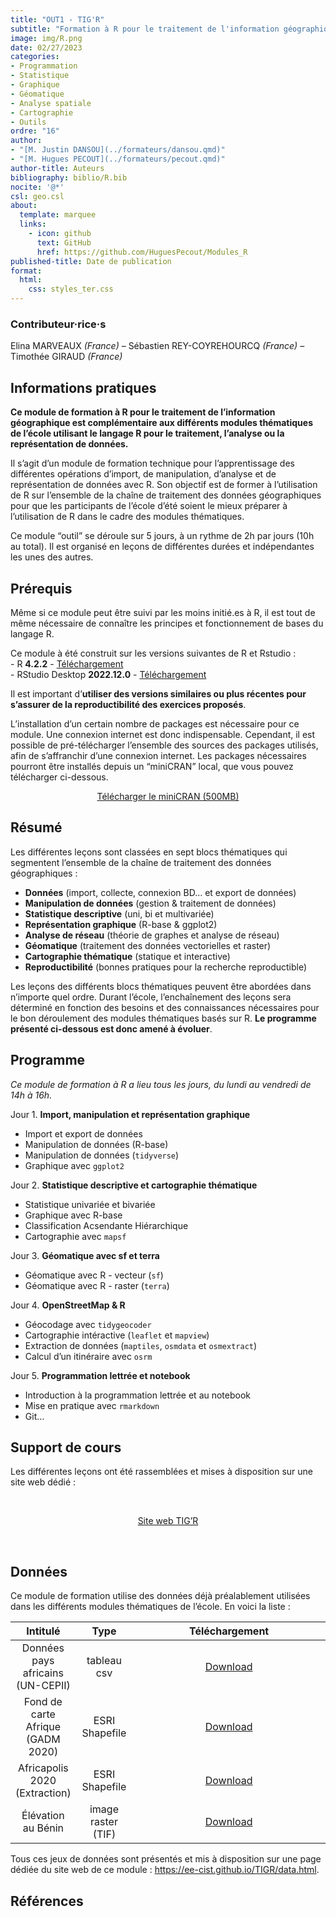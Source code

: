 ```yaml
---
title: "OUT1 - TIG'R"
subtitle: "Formation à R pour le traitement de l'information géographique"
image: img/R.png
date: 02/27/2023
categories: 
- Programmation
- Statistique
- Graphique
- Géomatique
- Analyse spatiale
- Cartographie
- Outils
ordre: "16" 
author: 
- "[M. Justin DANSOU](../formateurs/dansou.qmd)"
- "[M. Hugues PECOUT](../formateurs/pecout.qmd)"
author-title: Auteurs
bibliography: biblio/R.bib
nocite: '@*'
csl: geo.csl
about:
  template: marquee
  links:
    - icon: github
      text: GitHub
      href: https://github.com/HuguesPecout/Modules_R
published-title: Date de publication 
format:
  html: 
    css: styles_ter.css
---
```


::: {#contrib}
### Contributeur·rice·s

Elina MARVEAUX *(France)* -- Sébastien REY-COYREHOURCQ *(France)* -- Timothée GIRAUD *(France)*
:::

## <i class="bi bi-info-circle"></i> Informations pratiques

**Ce module de formation à R pour le traitement de l'information géographique est complémentaire aux différents modules thématiques de l'école utilisant le langage R pour le traitement, l'analyse ou la représentation de données.**

Il s'agit d'un module de formation technique pour l'apprentissage des différentes opérations d'import, de manipulation, d'analyse et de représentation de données avec R. Son objectif est de former à l'utilisation de R sur l'ensemble de la chaîne de traitement des données géographiques pour que les participants de l'école d'été soient le mieux préparer à l'utilisation de R dans le cadre des modules thématiques.

Ce module "outil" se déroule sur 5 jours, à un rythme de 2h par jours (10h au total). Il est organisé en leçons de différentes durées et indépendantes les unes des autres.

## <i class="bi bi-ui-checks-grid"></i> Prérequis

Même si ce module peut être suivi par les moins initié.es à R, il est tout de même nécessaire de connaître les principes et fonctionnement de bases du langage R.

Ce module à été construit sur les versions suivantes de R et Rstudio :\
- R **4.2.2** - [Téléchargement](https://cran.r-project.org/)\
- RStudio Desktop **2022.12.0** - [Téléchargement](https://posit.co/download/rstudio-desktop/)

Il est important d'**utiliser des versions similaires ou plus récentes pour s'assurer de la reproductibilité des exercices proposés**.

L'installation d'un certain nombre de packages est nécessaire pour ce module. Une connexion internet est donc indispensable. Cependant, il est possible de pré-télécharger l'ensemble des sources des packages utilisés, afin de s'affranchir d'une connexion internet. Les packages nécessaires pourront être installés depuis un "miniCRAN" local, que vous pouvez télécharger ci-dessous.

<center><a href="https://bit.ly/3y0SKdT" class="btn btn-warning" role="button" aria-disabled="true"><i class="bi bi-cloud-arrow-down"></i> Télécharger le miniCRAN (500MB) </a></center>

## <i class="bi bi-bookmark"></i> Résumé

Les différentes leçons sont classées en sept blocs thématiques qui segmentent l'ensemble de la chaîne de traitement des données géographiques :

-   **Données** (import, collecte, connexion BD... et export de données)
-   **Manipulation de données** (gestion & traitement de données)
-   **Statistique descriptive** (uni, bi et multivariée)
-   **Représentation graphique** (R-base & ggplot2)
-   **Analyse de réseau** (théorie de graphes et analyse de réseau)
-   **Géomatique** (traitement des données vectorielles et raster)
-   **Cartographie thématique** (statique et interactive)
-   **Reproductibilité** (bonnes pratiques pour la recherche reproductible)

Les leçons des différents blocs thématiques peuvent être abordées dans n'importe quel ordre. Durant l'école, l'enchaînement des leçons sera déterminé en fonction des besoins et des connaissances nécessaires pour le bon déroulement des modules thématiques basés sur R. **Le programme présenté ci-dessous est donc amené à évoluer**.

## <i class="bi bi-calendar-week"></i> Programme

*Ce module de formation à R a lieu tous les jours, du lundi au vendredi de 14h à 16h.*

Jour 1. **Import, manipulation et représentation graphique**

-   Import et export de données
-   Manipulation de données (R-base)
-   Manipulation de données (`tidyverse`)
-   Graphique avec `ggplot2`

Jour 2. **Statistique descriptive et cartographie thématique**

-   Statistique univariée et bivariée
-   Graphique avec R-base
-   Classification Acsendante Hiérarchique
-   Cartographie avec `mapsf`

Jour 3. **Géomatique avec sf et terra**

-   Géomatique avec R - vecteur (`sf`)
-   Géomatique avec R - raster (`terra`)

Jour 4. **OpenStreetMap & R**

-   Géocodage avec `tidygeocoder`
-   Cartographie intéractive (`leaflet` et `mapview`)
-   Extraction de données (`maptiles`, `osmdata` et `osmextract`)
-   Calcul d'un itinéraire avec `osrm`

Jour 5. **Programmation lettrée et notebook**

-   Introduction à la programmation lettrée et au notebook
-   Mise en pratique avec `rmarkdown`
-   Git...

## <i class="bi bi-person-video3"></i> Support de cours

Les différentes leçons ont été rassemblées et mises à disposition sur une site web dédié :

\

<center><a href="https://ee-cist.github.io/TIGR/" class="btn btn-info" role="button" aria-disabled="true" target="_blank" rel="noopener noreferrer"><i class="bi bi-eye"></i> Site web TIG'R</a></center>

<!-- \ -->

<!-- Il est possible de récupérer le code source de l'ensemble du site, les données utilisées ainsi que les corrections des exercices en cliquant sur ce lien : -->

<!-- <center><a href="https://bit.ly/3IIJSQ9" class="btn btn-info" role="button" aria-disabled="true" target="_blank" rel="noopener noreferrer"><i class="bi bi-cloud-arrow-down"></i> TIG'R.zip</a></center> -->

\

## <i class="bi bi-clipboard-data"></i> Données

Ce module de formation utilise des données déjà préalablement utilisées dans les différents modules thématiques de l'école. En voici la liste :

|             Intitulé              |        Type        |                                                                     Téléchargement                                                                      |
|:-----------:|:-----------:|:--------------------------------------------:|
| Données pays africains (UN-CEPII) |    tableau csv     | <a href="https://bit.ly/3DaCAkX" class="btn btn-outline-warning" role="button" aria-disabled="true"><i class="bi bi-cloud-arrow-down"></i> Download</a> |
| Fond de carte Afrique (GADM 2020) |   ESRI Shapefile   | <a href="https://bit.ly/3DaAUb2" class="btn btn-outline-warning" role="button" aria-disabled="true"><i class="bi bi-cloud-arrow-down"></i> Download</a> |
|   Africapolis 2020 (Extraction)   |   ESRI Shapefile   | <a href="https://bit.ly/3wnQKeG" class="btn btn-outline-warning" role="button" aria-disabled="true"><i class="bi bi-cloud-arrow-down"></i> Download</a> |
|        Élévation au Bénin         | image raster (TIF) | <a href="https://bit.ly/3XqLAKR" class="btn btn-outline-warning" role="button" aria-disabled="true"><i class="bi bi-cloud-arrow-down"></i> Download</a> |

Tous ces jeux de données sont présentés et mis à disposition sur une page dédiée du site web de ce module : <https://ee-cist.github.io/TIGR/data.html>.

## <i class="bi bi-file-earmark-text"></i> Références

::: {#refs}
:::
